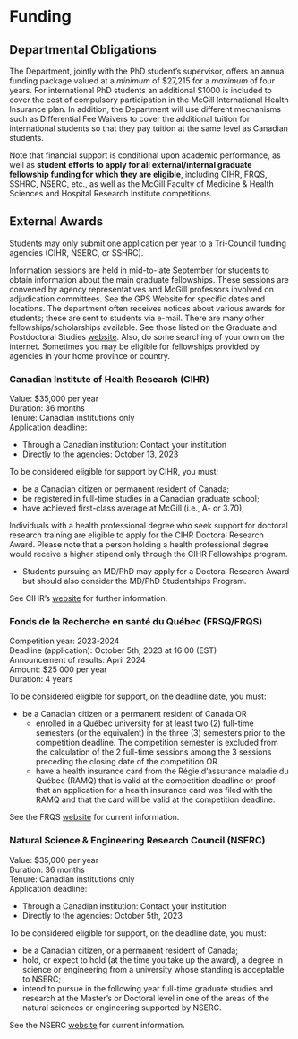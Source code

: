 # Funding

## Departmental Obligations

The Department, jointly with the PhD student's supervisor, offers an annual funding package valued at a *minimum* of \$27,215 for a *maximum* of four years. For international PhD students an additional \$1000 is included to cover the cost of compulsory participation in the McGill International Health Insurance plan. In addition, the Department will use different mechanisms such as Differential Fee Waivers to cover the additional tuition for international students so that they pay tuition at the same level as Canadian students.

Note that financial support is conditional upon academic performance, as well as **student efforts to apply for all external/internal graduate fellowship funding for which they are eligible**, including CIHR, FRQS, SSHRC, NSERC, etc., as well as the McGill Faculty of Medicine & Health Sciences and Hospital Research Institute competitions.

## External Awards

Students may only submit one application per year to a Tri-Council funding agencies (CIHR, NSERC, or SSHRC).

Information sessions are held in mid-to-late September for students to obtain information about the main graduate fellowships. These sessions are convened by agency representatives and McGill professors involved on adjudication committees. See the GPS Website for specific dates and locations. The department often receives notices about various awards for students; these are sent to students via e-mail. There are many other fellowships/scholarships available. See those listed on the Graduate and Postdoctoral Studies [website](www.mcgill.ca/gps/students/fellowships). Also, do some searching of your own on the internet. Sometimes you may be eligible for fellowships provided by agencies in your home province or country.

### Canadian Institute of Health Research (CIHR)

Value:	\$35,000 per year  
Duration:	36 months  
Tenure: Canadian institutions only  
Application deadline: 

- Through a Canadian institution: Contact your institution 
- Directly to the agencies: October 13, 2023

To be considered eligible for support by CIHR, you must:  

- be a Canadian citizen or permanent resident of Canada;
- be registered in full-time studies in a Canadian graduate school;
- have achieved first-class average at McGill (i.e., A- or 3.70); 

Individuals with a health professional degree who seek support for doctoral research training are eligible to apply for the CIHR Doctoral Research Award. Please note that a person holding a health professional degree would receive a higher stipend only through the CIHR Fellowships program.

- Students pursuing an MD/PhD may apply for a Doctoral Research Award but should also consider the MD/PhD Studentships Program.

See CIHR's [website](www.cihr-irsc.gc.ca) for further information.

### Fonds de la Recherche en santé du Québec (FRSQ/FRQS)  

Competition year: 2023-2024  
Deadline (application):  October 5th, 2023 at 16:00 (EST)  
Announcement of results: April 2024  
Amount: \$25 000 per year  
Duration: 4 years  


To be considered eligible for support, on the deadline date, you must:  

- be a Canadian citizen or a permanent resident of Canada OR
  - enrolled in a Québec university for at least two (2) full-time semesters (or the equivalent) in the three (3) semesters prior to the competition deadline. The competition semester is excluded from the calculation of the 2 full-time sessions among the 3 sessions preceding the closing date of the competition OR
  - have a health insurance card from the Régie d’assurance maladie du Québec (RAMQ) that is valid at the competition deadline or proof that an application for a health insurance card was filed with the RAMQ and that the card will be valid at the competition deadline. 

See the FRQS [website](https://frq.gouv.qc.ca/en/program/formation-de-doctorat-2022-2023) for current information.

### Natural Science & Engineering Research Council (NSERC)

Value:	\$35,000 per year  
Duration:	36 months  
Tenure: Canadian institutions only  
Application deadline: 

- Through a Canadian institution: Contact your institution
- Directly to the agencies: October 5th, 2023  

To be considered eligible for support, on the deadline date, you must:  

- be a Canadian citizen, or a permanent resident of Canada;
- hold, or expect to hold (at the time you take up the award), a degree in science or engineering from a university whose standing is acceptable to NSERC;
- intend to pursue in the following year full-time graduate studies and research at the Master's or Doctoral level in one of the areas of the natural sciences or engineering supported by NSERC.  

See the NSERC [website](https://www.nserc-crsng.gc.ca/OnlineServices-ServicesEnLigne/instructions/201/pgs-pdf_eng.asp) for current information.
